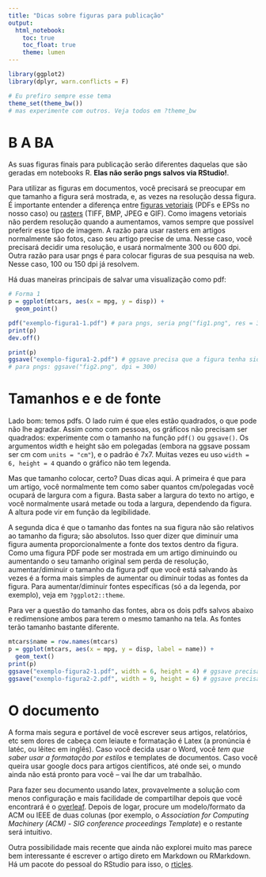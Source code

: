```yaml
---
title: "Dicas sobre figuras para publicação"
output: 
  html_notebook: 
    toc: true
    toc_float: true
    theme: lumen
---
```


```r
library(ggplot2)
library(dplyr, warn.conflicts = F)

# Eu prefiro sempre esse tema
theme_set(theme_bw())
# mas experimente com outros. Veja todos em ?theme_bw
```

# B A BA

As suas figuras finais para publicação serão diferentes daquelas que são geradas em notebooks R. **Elas não serão pngs salvos via RStudio!**.

Para utilizar as figuras em documentos, você precisará se preocupar em que tamanho a figura será mostrada, e, as vezes na resolução dessa figura. É importante entender a diferença entre [figuras vetoriais](http://en.wikipedia.org/wiki/Vector_graphics) (PDFs e EPSs no nosso caso) ou [rasters](http://en.wikipedia.org/wiki/Raster_graphics) (TIFF, BMP, JPEG e GIF). Como imagens vetoriais não perdem resolução quando a aumentamos, vamos sempre que possível preferir esse tipo de imagem. A razão para usar rasters em artigos normalmente são fotos, caso seu artigo precise de uma. Nesse caso, você precisará decidir uma resolução, e usará normalmente 300 ou 600 dpi. Outra razão para usar pngs é para colocar figuras de sua pesquisa na web. Nesse caso, 100 ou 150 dpi já resolvem.

Há duas maneiras principais de salvar uma visualização como pdf: 

```r
# Forma 1
p = ggplot(mtcars, aes(x = mpg, y = disp)) + 
  geom_point()

pdf("exemplo-figura1-1.pdf") # para pngs, seria png("fig1.png", res = 300)
print(p)
dev.off()

print(p)
ggsave("exemplo-figura1-2.pdf") # ggsave precisa que a figura tenha sido impressa em um dispositivo de saída antes
# para pngs: ggsave("fig2.png", dpi = 300)
```

# Tamanhos e e de fonte

Lado bom: temos pdfs. O lado ruim é que eles estão quadrados, o que pode não lhe agradar. Assim como com pessoas, os gráficos não precisam ser quadrados: experimente com o tamanho na função `pdf()` ou `ggsave()`. Os argumentos width e height são em polegadas (embora na ggsave possam ser cm com `units = "cm"`), e o padrão é 7x7. Muitas vezes eu uso `width = 6, height = 4` quando o gráfico não tem legenda. 

Mas que tamanho colocar, certo? Duas dicas aqui. A primeira é que para um artigo, você normalmente tem como saber quantos cm/polegadas você ocupará de largura com a figura. Basta saber a largura do texto no artigo, e você normalmente usará metade ou toda a largura, dependendo da figura. A altura pode vir em função da legibilidade. 

A segunda dica é que o tamanho das fontes na sua figura não são relativos ao tamanho da figura; são absolutos. Isso quer dizer que diminuir uma figura aumenta proporcionalmente a fonte dos textos dentro da figura. Como uma figura PDF pode ser mostrada em um artigo diminuindo ou aumentando o seu tamanho original sem perda de resolução, aumentar/diminuir o tamanho da figura pdf que você está salvando às vezes é a forma mais simples de aumentar ou diminuir todas as fontes da figura. Para aumentar/diminuir fontes específicas (só a da legenda, por exemplo), veja em `?ggplot2::theme`.

Para ver a questão do tamanho das fontes, abra os dois pdfs salvos abaixo e redimensione ambos para terem o mesmo tamanho na tela. As fontes terão tamanho bastante diferente. 

```r
mtcars$name = row.names(mtcars)
p = ggplot(mtcars, aes(x = mpg, y = disp, label = name)) + 
  geom_text()
print(p)
ggsave("exemplo-figura2-1.pdf", width = 6, height = 4) # ggsave precisa que a figura tenha sido impressa em um dispositivo de saída antes
ggsave("exemplo-figura2-2.pdf", width = 9, height = 6) # ggsave precisa que a figura tenha sido impressa em um dispositivo de saída antes
```

# O documento

A forma mais segura e portável de você escrever seus artigos, relatórios, etc sem dores de cabeça com leiaute e formatação é Latex (a pronúncia é latéc, ou lêitec em inglês). Caso você decida usar o Word, você _tem que saber usar a formatação por estilos_ e templates de documentos. Caso você queira usar google docs para artigos científicos, até onde sei, o mundo ainda não está pronto para você -- vai lhe dar um trabalhão.

Para fazer seu documento usando latex, provavelmente a solução com menos configuração e mais facilidade de compartilhar depois que você encontrará é o [overleaf](https://www.overleaf.com). Depois de logar, procure um modelo/formato da ACM ou IEEE de duas colunas (por exemplo, o _Association for Computing Machinery (ACM) - SIG conference proceedings Template_) e o restante será intuitivo.

Outra possibilidade mais recente que ainda não explorei muito mas parece bem interessante é escrever o artigo direto em Markdown ou RMarkdown. Há um pacote do pessoal do RStudio para isso, o [rticles](https://github.com/rstudio/rticles).

